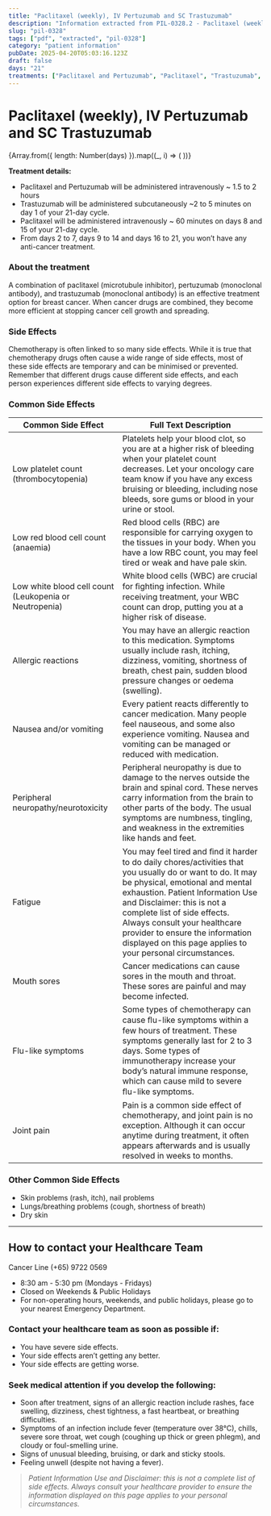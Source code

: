 ```yaml
---
title: "Paclitaxel (weekly), IV Pertuzumab and SC Trastuzumab"
description: "Information extracted from PIL-0328.2 - Paclitaxel (weekly), IV Pertuzumab and SC Trastuzumab.pdf"
slug: "pil-0328"
tags: ["pdf", "extracted", "pil-0328"]
category: "patient information"
pubDate: 2025-04-20T05:03:16.123Z
draft: false
days: "21"
treatments: ["Paclitaxel and Pertuzumab", "Paclitaxel", "Trastuzumab", "Rest"]
---
```



# Paclitaxel (weekly), IV Pertuzumab and SC Trastuzumab

<div class="grid grid-cols-2 sm:grid-cols-3 md:grid-cols-4 lg:grid-cols-5 xl:grid-cols-7 gap-2 my-8">
  {Array.from({ length: Number(days) }).map((_, i) => (
    <TreatmentCard key={i} title={`Day ${i + 1}`} />
  ))}
</div>



**Treatment details:**
- Paclitaxel and Pertuzumab will be administered intravenously ~ 1.5 to 2 hours
- Trastuzumab will be administered subcutaneously ~2 to 5 minutes on day 1 of your 21-day cycle.
- Paclitaxel will be administered intravenously ~ 60 minutes on days 8 and 15 of your 21-day cycle.
- From days 2 to 7, days 9 to 14 and days 16 to 21, you won’t have any anti-cancer treatment.

### About the treatment

A combination of paclitaxel (microtubule inhibitor), pertuzumab (monoclonal antibody), and
trastuzumab (monoclonal antibody) is an effective treatment option for breast cancer. When cancer
drugs are combined, they become more efficient at stopping cancer cell growth and spreading.

### Side Effects
Chemotherapy is often linked to so many side effects. While it is true that chemotherapy drugs often
cause a wide range of side effects, most of these side effects are temporary and can be minimised or
prevented. Remember that different drugs cause different side effects, and each person experiences
different side effects to varying degrees.

### Common Side Effects

| Common Side Effect | Full Text Description |
|--------------------|----------------------|
| Low platelet count (thrombocytopenia) | Platelets help your blood clot, so you are at a higher risk of bleeding when your platelet count decreases. Let your oncology care team know if you have any excess bruising or bleeding, including nose bleeds, sore gums or blood in your urine or stool. |
| Low red blood cell count (anaemia) | Red blood cells (RBC) are responsible for carrying oxygen to the tissues in your body. When you have a low RBC count, you may feel tired or weak and have pale skin. |
| Low white blood cell count (Leukopenia or Neutropenia) | White blood cells (WBC) are crucial for ﬁghting infection. While receiving treatment, your WBC count can drop, putting you at a higher risk of disease. |
| Allergic reactions | You may have an allergic reaction to this medication. Symptoms usually include rash, itching, dizziness, vomiting, shortness of breath, chest pain, sudden blood pressure changes or oedema (swelling). |
| Nausea and/or vomiting | Every patient reacts differently to cancer medication. Many people feel nauseous, and some also experience vomiting. Nausea and vomiting can be managed or reduced with medication. |
| Peripheral neuropathy/neurotoxicity | Peripheral neuropathy is due to damage to the nerves outside the brain and spinal cord. These nerves carry information from the brain to other parts of the body. The usual symptoms are numbness, tingling, and weakness in the extremities like hands and feet. |
| Fatigue | You may feel tired and ﬁnd it harder to do daily chores/activities that you usually do or want to do. It may be physical, emotional and mental exhaustion. Patient Information Use and Disclaimer: this is not a complete list of side effects. Always consult your healthcare provider to ensure the information displayed on this page applies to your personal circumstances. |
| Mouth sores | Cancer medications can cause sores in the mouth and throat. These sores are painful and may become infected. |
| Flu-like symptoms | Some types of chemotherapy can cause ﬂu-like symptoms within a few hours of treatment. These symptoms generally last for 2 to 3 days. Some types of immunotherapy increase your body’s natural immune response, which can cause mild to severe ﬂu-like symptoms. |
| Joint pain | Pain is a common side effect of chemotherapy, and joint pain is no exception. Although it can occur anytime during treatment, it often appears afterwards and is usually resolved in weeks to months. |

### Other Common Side Effects

- Skin problems (rash, itch), nail problems
- Lungs/breathing problems (cough, shortness of breath)
- Dry skin


---
## How to contact your Healthcare Team
<span class="text-red-500 font-bold text-xl">
Cancer Line (+65) 9722 0569
</span>

- 8:30 am - 5:30 pm (Mondays - Fridays)
- Closed on Weekends & Public Holidays
- For non-operating hours, weekends, and public holidays, please go to your nearest Emergency Department.

### Contact your healthcare team as soon as possible if:
- You have severe side effects.
- Your side effects aren’t getting any better.
- Your side effects are getting worse.

### Seek medical attention if you develop the following:
- Soon after treatment, signs of an allergic reaction include rashes, face swelling, dizziness, chest tightness, a fast heartbeat, or breathing difficulties.
- Symptoms of an infection include fever (temperature over 38°C), chills, severe sore throat, wet cough (coughing up thick or green phlegm), and cloudy or foul-smelling urine.
- Signs of unusual bleeding, bruising, or dark and sticky stools.
- Feeling unwell (despite not having a fever).

> _Patient Information Use and Disclaimer: this is not a complete list of side effects. Always consult your healthcare provider to ensure the information displayed on this page applies to your personal circumstances._
